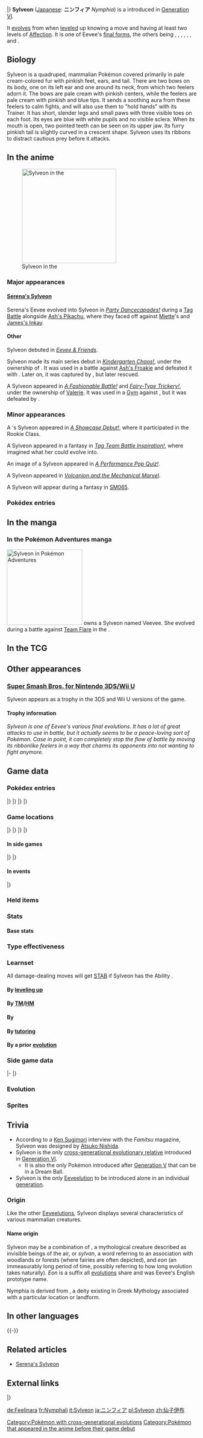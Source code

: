 {{PokémonPrevNext/Head|type=Fairy}}
{{PokémonPrevNext/Pokémon|type=Fairy|prevnum=699|prev=Aurorus|nextnum=701|next=Hawlucha|roundleft=tl|roundright=tr}}
{{PokémonPrevNext/Disambig|species=Sylveon}}
|}
{{Pokémon Infobox
|name=Sylveon
|jname=ニンフィア
|jtranslit=Ninfia
|tmname=Nymphia
|category=Intertwining
|typebox=1
|type1=Fairy
|abilityn=d
|ability1=Cute Charm
|abilityd=Pixilate
|ndex=700
|karea=Coastal
|kdex=085
|adex=131
|height-ftin=3'03"
|height-m=1.0
|weight-lbs=51.8
|weight-kg=23.5
|egggroupn=1
|egggroup1=Field
|gendercode=31
|eggcycles=35
|evtotal=2
|evsd=2
|expyield=184
|lv100exp=1,000,000
|color=Pink
|catchrate=45
|body=08
|pokefordex=sylveon
|generation=6
|friendship=70
}}
'''Sylveon''' ([[List of Japanese Pokémon names|Japanese]]: '''ニンフィア''' ''Nymphia'') is a {{type|Fairy}} {{OBP|Pokémon|species}} introduced in [[Generation VI]].

It [[Evolution|evolves]] from {{p|Eevee}} when [[level]]ed up knowing a {{type|Fairy}} move and having at least two levels of [[Affection]]. It is one of Eevee's [[Eeveelution|final forms]], the others being {{p|Vaporeon}}, {{p|Jolteon}}, {{p|Flareon}}, {{p|Espeon}}, {{p|Umbreon}}, {{p|Leafeon}}, and {{p|Glaceon}}.

==Biology==
Sylveon is a quadruped, mammalian Pokémon covered primarily in pale cream-colored fur with pinkish feet, ears, and tail. There are two bows on its body, one on its left ear and one around its neck, from which two feelers adorn it. The bows are pale cream with pinkish centers, while the feelers are pale cream with pinkish and blue tips. It sends a soothing aura from these feelers to calm fights, and will also use them to "hold hands" with its Trainer. It has short, slender legs and small paws with three visible toes on each foot. Its eyes are blue with white pupils and no visible sclera. When its mouth is open, two pointed teeth can be seen on its upper jaw. Its furry pinkish tail is slightly curved in a crescent shape. Sylveon uses its ribbons to distract cautious prey before it attacks.

==In the anime==
[[File:Serena Sylveon.png|thumb|left|250px|Sylveon in the {{pkmn|anime}}]]
===Major appearances===
====[[Serena's Sylveon]]====
Serena's Eevee evolved into Sylveon in ''[[XY105|Party Dancecapades!]]'' during a [[Multi Battle|Tag Battle]] alongside [[Ash's Pikachu]], where they faced off against [[Miette]]'s {{p|Slurpuff}} and [[James's Inkay]].

====Other====
Sylveon debuted in ''[[PK25|Eevee & Friends]]''.

Sylveon made its main series debut in ''[[XY013|Kindergarten Chaos!]]'', under the ownership of {{OBP|Penelope|XY013}}. It was used in a battle against [[Ash's Froakie]] and defeated it with {{m|Attract}}. Later on, it was captured by {{TRT}}, but later rescued.

A Sylveon appeared in ''[[XY073|A Fashionable Battle!]]'' and ''[[XY074|Fairy-Type Trickery!]]'', under the ownership of [[Valerie]]. It was used in a [[Gym]] {{pkmn|battle}} against {{Ash}}, but it was defeated by {{AP|Fletchinder}}.

===Minor appearances===
A {{pkmn|Performer}}'s Sylveon appeared in ''[[XY060|A Showcase Debut!]]'', where it participated in the {{ci|Coumarine}} {{pkmn|Showcase}} Rookie Class.

A Sylveon appeared in a fantasy in ''[[XY090|Tag Team Battle Inspiration!]]'', where {{an|Serena}} imagined what her {{TP|Serena|Eevee}} could evolve into.

An image of a Sylveon appeared in ''[[XY091|A Performance Pop Quiz!]]''.

A Sylveon appeared in ''[[M19|Volcanion and the Mechanical Marvel]]''.

A Sylveon will appear during a fantasy in [[SM065]].

===Pokédex entries===
{{Animedexheader|Kalos}}
{{Animedexbody|XY013|Sylveon|Ash's Pokédex|Sylveon, the Intertwining Pokémon and an evolved form of Eevee. Sylveon affectionately wraps its ribbon-like feelers around its Trainer's arm as they walk together.}}
{{Animedexbody|XY105|Sylveon|Serena's Pokédex|Sylveon, the Intertwining Pokémon. Sylveon affectionately wraps its ribbon-like feelers around its Trainer's arm as they walk together.}}
{{Animedexfooter/Pokémon|''XY''|Kalos}}

==In the manga==
===In the Pokémon Adventures manga===
[[File:Y Veevee Sylveon.png|thumb|200px|Sylveon in [[Pokémon Adventures]]]]
{{adv|Y}} owns a Sylveon named Veevee. She evolved during a battle against [[Team Flare]] in the {{chap|X & Y}}.

==In the TCG==
{{main|Sylveon (TCG)}}

==Other appearances==
===[[Super Smash Bros. for Nintendo 3DS/Wii U]]===
Sylveon appears as a trophy in the 3DS and Wii U versions of the game.

====Trophy information====
''Sylveon is one of Eevee's various final evolutions. It has a lot of great attacks to use in battle, but it actually seems to be a peace-loving sort of Pokémon. Case in point, it can completely stop the flow of battle by moving its ribbonlike feelers in a way that charms its opponents into not wanting to fight anymore. ''

==Game data==
===Pokédex entries===
{{Dex/Header|type=fairy}}
{{Dex/NA|gen=VI}}
{{Dex/Gen|gen=VI}}
{{Dex/Entry1|v=X|t=FFF|entry=It sends a soothing aura from its ribbonlike feelers to calm fights.}}
{{Dex/Entry1|v=Y|entry=It wraps its ribbonlike feelers around the arm of its beloved Trainer and walks with him or her.}}
{{Dex/Entry1|v=Omega Ruby|t=FFF|entry=It sends a soothing aura from its ribbonlike feelers to calm fights.}}
{{Dex/Entry1|v=Alpha Sapphire|t=FFF|entry=It wraps its ribbonlike feelers around the arm of its beloved Trainer and walks with him or her.}}
|}
|}
{{Dex/Gen|gen=VII}}
{{Dex/Entry1|v=Sun|entry=Its ribbonlike feelers give off an aura that weakens hostility in its prey, causing them to let down their guard. Then it attacks.}}
{{Dex/Entry1|v=Moon|entry=When this Pokémon sights its prey, it swirls its ribbonlike feelers as a distraction. A moment later, it pounces.}}
{{Dex/Entry1|v=Ultra Sun|entry=Once a fight breaks out, it will unflinchingly charge at dragon Pokémon that are many times larger than itself.}}
{{Dex/Entry1|v=Ultra Moon|entry=Sylveon wraps its ribbonlike feelers around its Trainer's arm because this touch enables it to read its Trainer's feelings.}}
|}
|}
{{Dex/Footer}}

===Game locations===
{{Availability/Header|type=fairy}}
{{Availability/NA|gen=VI}}
{{Availability/Gen|gen=VI}}
{{Availability/Entry2|v=X|v2=Y|t=fff|area=[[Evolution|Evolve]] {{p|Eevee}}}}
{{Availability/Entry2|v=Omega Ruby|v2=Alpha Sapphire|t=FFF|t2=FFF|area=[[Evolution|Evolve]] {{p|Eevee}}}}
|}
|}
{{Availability/Gen|gen=VII}}
{{Availability/Entry2|v=Sun|v2=Moon|area=[[Evolution|Evolve]] {{p|Eevee}}}}
{{Availability/Entry2|v=Ultra Sun|v2=Ultra Moon|area=[[Evolution|Evolve]] {{p|Eevee}}}}
|}
|}
{{Availability/Footer}}

====In side games====
{{Availability/Header|type=Fairy}}
{{Availability/NA|gen=VI}}
{{Availability/Gen|gen=VI}}
{{Availability/Entry1|1|v=Battle Trozei|color={{defense color}}|area=[[Blade-and-Shield Path#Stage 6|Blade-and-Shield Path: Stage 6]]}}
{{Availability/Entry1|1|v=Shuffle|color={{beauty color}}|area=[[Sweet Strasse|Sweet Strasse: Stage 79]]<br>[[Nacht Carnival|Nacht Carnival: Stage 536]]}}
{{Availability/Entry1|1|v=Rumble World|color={{fire color}}|area=[[Fairy Land#Pixie Glen|Fairy Land: Pixie Glen]] <small>(Back Boss)</small>, [[Legend Terrain#Bastion of Beginnings|Legend Terrain: Bastion of Beginnings]] <small>(Special)</small>}}
{{Availability/Entry1|1|v=Super MD|link=Pokémon Super Mystery Dungeon|color={{gold color}}|area=Complete [[Connection Orb]] request.}}
{{Availability/Entry1|1|v=Picross|color={{skill color light}}|area=[[Pokémon Picross Stages#Area 24|Area 24: Stage 09]]}}
|}
|}
{{Availability/Footer}}

====In events====
{{eventAvail/h|Region|type=fairy}}
{{eventAvail|{{gameabbrev6|XYORAS}}|Pokémon Center Birthday Sylveon|All|Japan|10|October 12, 2013 to December 31, 2016|link=List of local event Pokémon distributions in Generation VI#Sylveon}}
{{eventAvail|{{gameabbrev6|XY}}|XY Sylveon|All|Taiwan and Hong Kong|10|January 4 to 19, 2014|link=List of local event Pokémon distributions in Generation VI#XY Sylveon}}
{{eventAvail|{{gameabbrev6|XY}}|Eevee House Sylveon|All|South Korea|10|January 9 to 15, 2014|link=List of local event Pokémon distributions in Generation VI#Eevee House Sylveon}}
{{eventAvail|{{gameabbrev7|SM}}|Pokémon Center Sylveon|All|Japan|50|May 13 to June 23, 2017|link=List of local event Pokémon distributions in Generation VII#Sylveon 2}}
{{eventAvail|{{gameabbrev7|SM}}|Pokémon Store Sylveon|All|South Korea|50|July 15 to 23, 2017|link=List of local event Pokémon distributions in Generation VII#Sylveon}}
|}

===Held items===
{{HeldItems|type=fairy
|event1=Weakness Policy|event1type=None|event1rar=100
}}

===Stats===
====Base stats====
{{BaseStats
|HP=     95
|Attack= 65
|Defense=65
|SpAtk=  110
|SpDef=  130
|Speed=  60
|type=Fairy
}}

===Type effectiveness===
{{TypeEffectiveness
|type1=Fairy
|Normal=  100
|Flying=  100
|Fighting= 50
|Ground=  100
|Rock=    100
|Bug=      50
|Poison=  200
|Ghost=   100
|Steel=   200
|Fire=    100
|Water=   100
|Grass=   100
|Electric=100
|Psychic= 100
|Ice=     100
|Dragon=    0
|Dark=     50
|Fairy=   100
|notes=yes
|fairy=yes
|newdragon=1}}

===Learnset===
All damage-dealing {{type|Normal}} moves will get [[Same-type attack bonus|STAB]] if Sylveon has the Ability {{a|Pixilate}}.

====By [[Level|leveling up]]====
{{learnlist/levelh/7|Sylveon|Fairy|Fairy|6}}
{{learnlist/level7|1|Fairy Wind|Fairy|Special|40|100|30||'''}}
{{learnlist/level7|1|Disarming Voice|Fairy|Special|40|&mdash;|15||'''}}
{{learnlist/level7|1|Helping Hand|Normal|Status|&mdash;|&mdash;|20}}
{{learnlist/level7|1|Tackle|Normal|Physical|40|100|35}}
{{learnlist/level7|1|Tail Whip|Normal|Status|&mdash;|100|30}}
{{learnlist/level7|{{tt|Evo.|Learned upon evolving}}|Fairy Wind|Fairy|Special|40|100|30||'''}}
{{learnlist/level7|5|Sand Attack|Ground|Status|&mdash;|100|15}}
{{learnlist/level7|9|Baby-Doll Eyes|Fairy|Status|&mdash;|100|30}}
{{learnlist/level7|13|Quick Attack|Normal|Physical|40|100|30}}
{{learnlist/level7|17|Swift|Normal|Special|60|&mdash;|20}}
{{learnlist/level7|20|Draining Kiss|Fairy|Special|50|100|10||'''}}
{{learnlist/level7|25|Skill Swap|Psychic|Status|&mdash;|&mdash;|10}}
{{learnlist/level7|29|Misty Terrain|Fairy|Status|&mdash;|&mdash;|10}}
{{learnlist/level7|33|Light Screen|Psychic|Status|&mdash;|&mdash;|30}}
{{learnlist/level7|37|Moonblast|Fairy|Special|95|100|15||'''}}
{{learnlist/level7|41|Last Resort|Normal|Physical|140|100|5}}
{{learnlist/level7|45|Psych Up|Normal|Status|&mdash;|&mdash;|10}}
{{learnlist/levelf/7|Sylveon|Fairy|Fairy|6}}

====By [[TM]]/[[HM]]====
{{learnlist/tmh/7|Sylveon|Fairy|Fairy|6}}
{{learnlist/tm7|TM01|Work Up|Normal|Status|&mdash;|&mdash;|30}}
{{learnlist/tm7|TM03|Psyshock|Psychic|Special|80|100|10}}
{{learnlist/tm7|TM04|Calm Mind|Psychic|Status|&mdash;|&mdash;|20}}
{{learnlist/tm7|TM06|Toxic|Poison|Status|&mdash;|90|10}}
{{learnlist/tm7|TM10|Hidden Power|Normal|Special|60|100|15}}
{{learnlist/tm7|TM11|Sunny Day|Fire|Status|&mdash;|&mdash;|5}}
{{learnlist/tm7|TM15|Hyper Beam|Normal|Special|150|90|5}}
{{learnlist/tm7|TM16|Light Screen|Psychic|Status|&mdash;|&mdash;|30}}
{{learnlist/tm7|TM17|Protect|Normal|Status|&mdash;|&mdash;|10}}
{{learnlist/tm7|TM18|Rain Dance|Water|Status|&mdash;|&mdash;|5}}
{{learnlist/tm7|TM20|Safeguard|Normal|Status|&mdash;|&mdash;|25}}
{{learnlist/tm7|TM21|Frustration|Normal|Physical|&mdash;|100|20}}
{{learnlist/tm7|TM27|Return|Normal|Physical|&mdash;|100|20}}
{{learnlist/tm7|TM30|Shadow Ball|Ghost|Special|80|100|15}}
{{learnlist/tm7|TM32|Double Team|Normal|Status|&mdash;|&mdash;|15}}
{{learnlist/tm7|TM33|Reflect|Psychic|Status|&mdash;|&mdash;|20}}
{{learnlist/tm7|TM42|Facade|Normal|Physical|70|100|20}}
{{learnlist/tm7|TM44|Rest|Psychic|Status|&mdash;|&mdash;|10}}
{{learnlist/tm7|TM45|Attract|Normal|Status|&mdash;|100|15}}
{{learnlist/tm7|TM48|Round|Normal|Special|60|100|15}}
{{learnlist/tm7|TM49|Echoed Voice|Normal|Special|40|100|15}}
{{learnlist/tm7|TM68|Giga Impact|Normal|Physical|150|90|5}}
{{learnlist/tm7|TM77|Psych Up|Normal|Status|&mdash;|&mdash;|10}}
{{learnlist/tm7|TM87|Swagger|Normal|Status|&mdash;|85|15}}
{{learnlist/tm7|TM88|Sleep Talk|Normal|Status|&mdash;|&mdash;|10}}
{{learnlist/tm7|TM90|Substitute|Normal|Status|&mdash;|&mdash;|10}}
{{learnlist/tm7|TM99|Dazzling Gleam|Fairy|Special|80|100|10||'''}}
{{learnlist/tm7|TM100|Confide|Normal|Status|&mdash;|&mdash;|20}}
{{learnlist/tmf/7|Sylveon|Fairy|Fairy|6}}

====By {{pkmn|breeding}}====
{{learnlist/breedh/7|Sylveon|Fairy|Fairy|6}}
{{learnlist/breed7|{{MSP|032|Nidoran♂}}{{MSP|033|Nidorino}}{{MSP|037|Vulpix}}{{MSP|037A|Vulpix}}{{MSP|052|Meowth}}{{MSP|052A|Meowth}}<br>{{MSP|053|Persian}}{{MSP|053A|Persian}}{{MSP|234|Stantler}}{{MSP|300|Skitty}}{{MSP|431|Glameow}}{{MSP|432|Purugly}}<br>{{MSP|509|Purrloin}}{{MSP|572|Minccino}}{{MSP|728|Popplio}}{{MSP|729|Brionne}}{{MSP|730|Primarina}}|Captivate|Normal|Status|&mdash;|100|20}}
{{learnlist/breed7|{{MSP|133|Eevee}}{{MSP|209|Snubbull}}{{MSP|210|Granbull}}{{MSP|216|Teddiursa}}{{MSP|231|Phanpy}}{{MSP|300|Skitty}}<br>{{MSP|417|Pachirisu}}{{MSP|427|Buneary}}{{MSP|428|Lopunny}}{{MSP|431|Glameow}}{{MSP|432|Purugly}}{{MSP|572|Minccino}}<br>{{MSP|585|Deerling}}{{MSP|586|Sawsbuck}}{{MSP|613|Cubchoo}}{{MSP|676|Furfrou}}{{MSP|678|Meowstic}}{{MSP|702|Dedenne}}|Charm|Fairy|Status|&mdash;|100|20}}
{{learnlist/breed7|{{MSP|056|Mankey}}{{MSP|133|Eevee}}{{MSP|216|Teddiursa}}{{MSP|217|Ursaring}}{{MSP|263|Zigzagoon}}{{MSP|264|Linoone}}<br>{{MSP|287|Slakoth}}{{MSP|289|Slaking}}{{MSP|300|Skitty}}{{MSP|677|Espurr}}{{MSP|678|Meowstic}}|Covet|Normal|Physical|60|100|25}}
{{learnlist/breed7|{{MSP|322|Numel}}{{MSP|323|Camerupt}}{{MSP|324|Torkoal}}{{MSP|399|Bidoof}}{{MSP|400|Bibarel}}|Curse|Ghost|Status|&mdash;|&mdash;|10}}
{{learnlist/breed7|{{MSP|335|Zangoose}}{{MSP|359|Absol}}{{MSP|448|Lucario}}{{MSP|504|Patrat}}{{MSP|505|Watchog}}{{MSP|619|Mienfoo}}<br>{{MSP|620|Mienshao}}|Detect|Fighting|Status|&mdash;|&mdash;|5}}
{{learnlist/breed7|{{MSP|206|Dunsparce}}{{MSP|220|Swinub}}{{MSP|221|Piloswine}}{{MSP|473|Mamoswine}}{{MSP|231|Phanpy}}{{MSP|288|Vigoroth}}<br>{{MSP|417|Pachirisu}}{{MSP|427|Buneary}}{{MSP|428|Lopunny}}{{MSP|613|Cubchoo}}{{MSP|614|Beartic}}|Endure|Normal|Status|&mdash;|&mdash;|10}}
{{learnlist/breed7|{{MSP|216|Teddiursa}}{{MSP|217|Ursaring}}{{MSP|303|Mawile}}{{MSP|570|Zorua}}|Fake Tears|Dark|Status|&mdash;|100|20}}
{{learnlist/breed7|{{MSP|206|Dunsparce}}{{MSP|220|Swinub}}{{MSP|231|Phanpy}}{{MSP|263|Zigzagoon}}{{MSP|287|Slakoth}}{{MSP|289|Slaking}}<br>{{MSP|324|Torkoal}}{{MSP|327|Spinda}}{{MSP|613|Cubchoo}}{{MSP|614|Beartic}}{{MSP|659|Bunnelby}}{{MSP|660|Diggersby}}<br>{{MSP|759|Stufful}}{{MSP|760|Bewear}}{{MSP|775|Komala}}|Flail|Normal|Physical|&mdash;|100|15}}
{{learnlist/breed7|{{MSP|231|Phanpy}}{{MSP|511|Pansage}}{{MSP|513|Pansear}}{{MSP|515|Panpour}}|Natural Gift|Normal|Physical|&mdash;|100|15}}
{{learnlist/breed7|{{MSP|517|Munna}}{{MSP|765|Oranguru}}|Stored Power|Psychic|Special|20|100|10}}
{{learnlist/breed7|{{MSP|293|Whismur}}{{MSP|294|Loudred}}{{MSP|295|Exploud}}{{MSP|352|Kecleon}}{{MSP|517|Munna}}|Synchronoise|Psychic|Special|120|100|10}}
{{learnlist/breed7|{{MSP|190|Aipom}}{{MSP|424|Ambipom}}{{MSP|572|Minccino}}{{MSP|573|Cinccino}}|Tickle|Normal|Status|&mdash;|100|20}}
{{learnlist/breed7|{{MSP|025|Pikachu}}{{MSP|203|Girafarig}}{{MSP|300|Skitty}}{{MSP|327|Spinda}}{{MSP|653|Fennekin}}{{MSP|775|Komala}}<br>{{MSP|777|Togedemaru}}|Wish|Normal|Status|&mdash;|&mdash;|10|*}}
{{learnlist/breed7|{{MSP|194|Wooper}}{{MSP|195|Quagsire}}{{MSP|206|Dunsparce}}{{MSP|261|Poochyena}}{{MSP|262|Mightyena}}{{MSP|287|Slakoth}}<br>{{MSP|289|Slaking}}{{MSP|322|Numel}}{{MSP|323|Camerupt}}{{MSP|399|Bidoof}}{{MSP|400|Bibarel}}{{MSP|449|Hippopotas}}<br>{{MSP|450|Hippowdon}}{{MSP|513|Pansear}}{{MSP|517|Munna}}{{MSP|734|Yungoos}}{{MSP|735|Gumshoos}}{{MSP|775|Komala}}|Yawn|Normal|Status|&mdash;|&mdash;|10}}
{{learnlist/breedf/7|Sylveon|Fairy|Fairy|6}}

====By [[Move Tutor|tutoring]]====
{{learnlist/tutorh/7|Sylveon|Fairy|Fairy|6}}
{{learnlist/tutor7|Covet|Normal|Physical|60|100|25|||no|yes}}
{{learnlist/tutor7|Heal Bell|Normal|Status|—|—|5|||no|yes}}
{{learnlist/tutor7|Helping Hand|Normal|Status|—|—|20|||no|yes}}
{{learnlist/tutor7|Hyper Voice|Normal|Special|90|100|10|||no|yes}}
{{learnlist/tutor7|Iron Tail|Steel|Physical|100|75|15|||no|yes}}
{{learnlist/tutor7|Laser Focus|Normal|Status|—|—|30|||no|yes}}
{{learnlist/tutor7|Last Resort|Normal|Physical|140|100|5|||no|yes}}
{{learnlist/tutor7|Magic Coat|Psychic|Status|—|—|15|||no|yes}}
{{learnlist/tutor7|Skill Swap|Psychic|Status|—|—|10|||no|yes}}
{{learnlist/tutor7|Snore|Normal|Special|50|100|15|||no|yes}}
{{learnlist/tutor7|Telekinesis|Psychic|Status|—|—|15|||no|yes}}
{{learnlist/tutorf/7|Sylveon|Fairy|Fairy|6}}

====By a prior [[evolution]]====
{{learnlist/prevoh/7|Sylveon|Fairy|Fairy|6}}
{{learnlist/prevo7|133|Eevee|||||Covet|Normal|Physical|60|100|25||{{sup/7|SM}}}}
{{learnlist/prevo7|133|Eevee|||||Growl|Normal|Status|—|100|40}}
{{learnlist/prevo7|133|Eevee|||||Bite|Dark|Physical|60|100|25}}
{{learnlist/prevo7|133|Eevee|||||Refresh|Normal|Status|—|—|20}}
{{learnlist/prevo7|133|Eevee|||||Take Down|Normal|Physical|90|85|20}}
{{learnlist/prevo7|133|Eevee|||||Charm|Fairy|Status|—|100|20}}
{{learnlist/prevo7|133|Eevee|||||Baton Pass|Normal|Status|—|—|40}}
{{learnlist/prevo7|133|Eevee|||||Double-Edge|Normal|Physical|120|100|15}}
{{learnlist/prevo7|133|Eevee|||||Trump Card|Normal|Special|—|—|5}}
{{learnlist/prevo7|133|Eevee|e||||Celebrate|Normal|Status|—|—|40}}
{{learnlist/prevof/7|Sylveon|Fairy|Fairy|6}}

===Side game data===
{{Spindata/Head|type=Fairy}}
{{Template:Spindata/Battle Trozei|col=6|type=Fairy|ndex=700
|power=3
}}
|-
{{Spindata/Shuffle|col=6|type=Fairy|ndex=700|num=031
|min=50
|max=100
|raisemaxlevel=5
|skill=Mega Boost
|skilldesc=Fills the Mega Gauge of a Pokémon of the same type.
|swapper=Eject+, Hammering Streak
}}
|}

===Evolution===
{{Evobox-2
|type1=fairy
|no1=133
|name1=Eevee
|type1-1=Normal
|evo1=[[File:Heart Shuffle.png|24px|Affection]][[File:Heart Shuffle.png|24px|Affection]] + {{bag|TM Fairy}}<br>{{color2|000|Level|Level up}}<br><small>with level 2 {{color2|000|Affection}} and a<br>{{color2|000|Fairy (type)|Fairy-type}} move</small>
|no2=700
|name2=Sylveon
|type1-2=Fairy}}

===Sprites===
{{Spritebox/Header|type=fairy}}
{{Spritebox/NA|gen=VI}}
{{Spritebox/6|ndex=700}}
{{Spritebox/7|ndex=700}}
{{Spritebox/Footer|700|Sylveon}}

==Trivia==
* According to a [[Ken Sugimori]] interview with the ''Famitsu'' magazine, Sylveon was designed by [[Atsuko Nishida]].
* Sylveon is the only [[List of Pokémon with cross-generational evolutions|cross-generational evolutionary relative]] introduced in [[Generation VI]].
** It is also the only Pokémon introduced after [[Generation V]] that can be in a Dream Ball.
* Sylveon is the only [[Eeveelution]] to be introduced alone in an individual [[generation]].

===Origin===
Like the other [[Eeveelution]]s, Sylveon displays several characteristics of various mammalian creatures.

====Name origin====
Sylveon may be a combination of ''{{wp|sylph}}'', a mythological creature described as invisible beings of the air, or ''sylvan'', a word referring to an association with woodlands or forests (where fairies are often depicted), and ''eon'' (an immeasurably long period of time, possibly referring to how long evolution takes naturally). ''Eon'' is a suffix all {{p|Eevee}} [[evolution]]s share and was Eevee's English prototype name.

Nymphia is derived from ''{{wp|nymph}}'', a deity existing in Greek Mythology associated with a particular location or landform.

==In other languages==
{{Other languages|type=Fairy|type2=Fairy
|ja=ニンフィア ''Nymphia''|jameaning=From ''{{wp|nymph}}''.
|fr=Nymphali|frmeaning=From ''{{wp|nymph}}''. Ends with ''-li'' like every [[Eeveelution]] in French.
|es=Sylveon|esmeaning=Same as English name
|de=Feelinara|demeaning=From ''{{tt|Fee|fairy}}''. Ends with ''-a'' like every [[Eeveelution]] in German.
|it=Sylveon|itmeaning=Same as English name
|ko=님피아 ''Nymphia''|komeaning=From {{tt|''nymph''|님프}}
|zh_cmn=仙子精靈 / 仙子精灵 ''Xiānzǐjīnglíng''|zh_cmnmeaning=Means "Fairy spirit". Ends with {{tt|-精靈 / -精灵|spirit, fairy, elf}} like every [[Eeveelution]] in Mandarin.
|zh_yue=仙子伊貝 ''Sīnjíyībui''|zh_yuemeaning=Literally "Fairy Eevee". Ends with {{tt|-伊貝|Eevee}} like every [[Eeveelution]] in Cantonese.
|hi=सिलवीओन ''Sylveon''|himeaning=Transcription of English name
|ru=Сильвеон ''Sil'veon''|rumeaning=Transcription of English name
}}
{{-}}

==Related articles==
*[[Serena's Sylveon]]

==External links==

{{PokémonPrevNext/Head|type=Fairy}}
{{PokémonPrevNext/Pokémon|type=Fairy|prevnum=699|prev=Aurorus|nextnum=701|next=Hawlucha}}
|}
{{Project Pokédex notice}}

[[Category:Pokémon with cross-generational evolutions]]
[[Category:Pokémon that appeared in the anime before their game debut]]

[[de:Feelinara]]
[[fr:Nymphali]]
[[it:Sylveon]]
[[ja:ニンフィア]]
[[pl:Sylveon]]
[[zh:仙子伊布]]